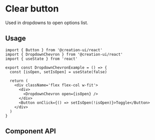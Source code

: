 # Clear button

Used in dropdowns to open options list.

## Usage

```tsx copy
import { Button } from '@creation-ui/react'
import { DropdownChevron } from '@creation-ui/react'
import { useState } from 'react'

export const DropdownChevronExample = () => {
  const [isOpen, setIsOpen] = useState(false)

  return (
    <div className='flex flex-col w-fit'>
      <div>
        <DropdownChevron open={isOpen} />
      </div>
      <Button onClick={() => setIsOpen(!isOpen)}>Toggle</Button>
    </div>
  )
}
```


<DropdownChevronExample />

## Component API

<PropsTable
  properties={properties}
  name='DropdownChevron'
  description='DropdownChevron component props'
/>

